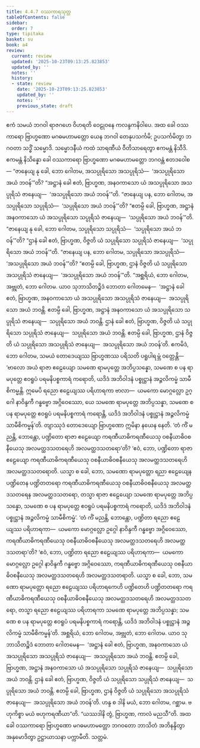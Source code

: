 ```yaml
---
title: 4.4.7 ဝဿကာရသုတ္တ
tableOfContents: false
sidebar:
  order: 7
type: tipitaka
basket: su
book: a4
review:
  current: review
  updated: '2025-10-23T09:13:25.823853'
  updated_by: ''
  notes: ''
  history:
  - state: review
    date: '2025-10-23T09:13:25.823853'
    updated_by: ''
    notes: ''
    previous_state: draft
---
```



<ReviewStatus review={frontmatter.review} showDetails={true} />

<HypothesisAnnotation frontmatter={frontmatter} />

<DynamicBreadcrumb />

<Division number="187" book="a4" e="ch" v="15" p="499">

<Paragraph number="1146" book="a4">
ဧကံ သမယံ ဘဂဝါ ရာဇဂဟေ ဝိဟရတိ ဝေဠုဝနေ ကလန္ဒကနိဝါပေ. အထ ခေါ ဝဿကာရော ဗြာဟ္မဏော မဂဓမဟာမတ္တော ယေန ဘဂဝါ တေနုပသင်္ကမိ; ဥပသင်္ကမိတွာ ဘဂဝတာ သဒ္ဓိံ သမ္မောဒိ. သမ္မောဒနီယံ ကထံ သာရဏီယံ ဝီတိသာရေတွာ ဧကမန္တံ နိသီဒိ. ဧကမန္တံ နိသိန္နော ခေါ ဝဿကာရော ဗြာဟ္မဏော မဂဓမဟာမတ္တော ဘဂဝန္တံ ဧတဒဝေါစ—
</Paragraph>

<Paragraph number="1147" book="a4">
“ဇာနေယျ နု ခေါ, ဘော ဂေါတမ, အသပ္ပုရိသော အသပ္ပုရိသံ—  ‘အသပ္ပုရိသော အယံ ဘဝန်’”တိ? “အဋ္ဌာနံ ခေါ ဧတံ, ဗြာဟ္မဏ, အနဝကာသော ယံ အသပ္ပုရိသော အသပ္ပုရိသံ ဇာနေယျ—  ‘အသပ္ပုရိသော အယံ ဘဝန်’”တိ. “ဇာနေယျ ပန, ဘော ဂေါတမ, အသပ္ပုရိသော သပ္ပုရိသံ—  ‘သပ္ပုရိသော အယံ ဘဝန်’”တိ? “ဧတမ္ပိ ခေါ, ဗြာဟ္မဏ, အဋ္ဌာနံ အနဝကာသော ယံ အသပ္ပုရိသော သပ္ပုရိသံ ဇာနေယျ—  ‘သပ္ပုရိသော အယံ ဘဝန်’”တိ. “ဇာနေယျ နု ခေါ, ဘော ဂေါတမ, သပ္ပုရိသော သပ္ပုရိသံ—  ‘သပ္ပုရိသော အယံ ဘဝန်’”တိ? “ဌာနံ ခေါ ဧတံ, ဗြာဟ္မဏ, ဝိဇ္ဇတိ ယံ သပ္ပုရိသော သပ္ပုရိသံ ဇာနေယျ—  ‘သပ္ပုရိသော အယံ ဘဝန်’”တိ. “ဇာနေယျ ပန, ဘော ဂေါတမ, သပ္ပုရိသော အသပ္ပုရိသံ—  ‘အသပ္ပုရိသော အယံ ဘဝန်’”တိ? “ဧတမ္ပိ ခေါ, ဗြာဟ္မဏ, ဌာနံ ဝိဇ္ဇတိ ယံ သပ္ပုရိသော အသပ္ပုရိသံ ဇာနေယျ—  ‘အသပ္ပုရိသော အယံ ဘဝန်’”တိ.
</Paragraph>

<Paragraph number="1148" book="a4">
“အစ္ဆရိယံ, ဘော ဂေါတမ, အဗ္ဘုတံ, ဘော ဂေါတမ. ယာဝ သုဘာသိတဉ္စိဒံ ဘောတာ ဂေါတမေန—  ‘အဋ္ဌာနံ ခေါ ဧတံ, ဗြာဟ္မဏ, အနဝကာသော ယံ အသပ္ပုရိသော အသပ္ပုရိသံ ဇာနေယျ—  အသပ္ပုရိသော အယံ ဘဝန္တိ. ဧတမ္ပိ ခေါ, ဗြာဟ္မဏ, အဋ္ဌာနံ အနဝကာသော ယံ အသပ္ပုရိသော သပ္ပုရိသံ ဇာနေယျ—  သပ္ပုရိသော အယံ ဘဝန္တိ. ဌာနံ ခေါ ဧတံ, ဗြာဟ္မဏ, ဝိဇ္ဇတိ ယံ သပ္ပုရိသော သပ္ပုရိသံ ဇာနေယျ—  သပ္ပုရိသော အယံ ဘဝန္တိ. ဧတမ္ပိ ခေါ, ဗြာဟ္မဏ, ဌာနံ ဝိဇ္ဇတိ ယံ သပ္ပုရိသော အသပ္ပုရိသံ ဇာနေယျ—  အသပ္ပုရိသော အယံ ဘဝန်’တိ.
</Paragraph>

<Paragraph number="1149" book="a4">
ဧကမိဒံ, ဘော ဂေါတမ, သမယံ တောဒေယျဿ ဗြာဟ္မဏဿ ပရိသတိ ပရူပါရမ္ဘံ ဝတ္တေန္တိ—  ‘ဗာလော အယံ ရာဇာ ဧဠေယျော သမဏေ ရာမပုတ္တေ အဘိပ္ပသန္နော, သမဏေ စ ပန ရာမပုတ္တေ ဧဝရူပံ ပရမနိပစ္စကာရံ ကရောတိ, ယဒိဒံ အဘိဝါဒနံ ပစ္စုဋ္ဌာနံ အဉ္ဇလိကမ္မံ သာမီစိကမ္မန္တိ. ဣမေပိ ရညော ဧဠေယျဿ ပရိဟာရကာ ဗာလာ—  ယမကော မောဂ္ဂလ္လော ဥဂ္ဂေါ နာဝိန္ဒကီ ဂန္ဓဗ္ဗော အဂ္ဂိဝေဿော, ယေ သမဏေ ရာမပုတ္တေ အဘိပ္ပသန္နာ, သမဏေ စ ပန ရာမပုတ္တေ ဧဝရူပံ ပရမနိပစ္စကာရံ ကရောန္တိ, ယဒိဒံ အဘိဝါဒနံ ပစ္စုဋ္ဌာနံ အဉ္ဇလိကမ္မံ သာမီစိကမ္မန်’တိ. တျာဿုဒံ တောဒေယျော ဗြာဟ္မဏော ဣမိနာ နယေန နေတိ. ‘တံ ကိံ မညန္တိ, ဘောန္တော, ပဏ္ဍိတော ရာဇာ ဧဠေယျော ကရဏီယာဓိကရဏီယေသု ဝစနီယာဓိဝစနီယေသု အလမတ္ထဒသတရေဟိ အလမတ္ထဒသတရော’တိ? ‘ဧဝံ, ဘော, ပဏ္ဍိတော ရာဇာ ဧဠေယျော ကရဏီယာဓိကရဏီယေသု ဝစနီယာဓိဝစနီယေသု အလမတ္ထဒသတရေဟိ အလမတ္ထဒသတရောတိ.
</Paragraph>

<Paragraph number="1150" book="a4">
ယသ္မာ စ ခေါ, ဘော, သမဏော ရာမပုတ္တော ရညာ ဧဠေယျေန ပဏ္ဍိတေန ပဏ္ဍိတတရော ကရဏီယာဓိကရဏီယေသု ဝစနီယာဓိဝစနီယေသု အလမတ္ထဒသတရေန အလမတ္ထဒသတရော, တသ္မာ ရာဇာ ဧဠေယျော သမဏေ ရာမပုတ္တေ အဘိပ္ပသန္နော, သမဏေ စ ပန ရာမပုတ္တေ ဧဝရူပံ ပရမနိပစ္စကာရံ ကရောတိ, ယဒိဒံ အဘိဝါဒနံ ပစ္စုဋ္ဌာနံ အဉ္ဇလိကမ္မံ သာမီစိကမ္မံ’.
</Paragraph>

<Paragraph number="1151" book="a4">
‘တံ ကိံ မညန္တိ, ဘောန္တော, ပဏ္ဍိတာ ရညော ဧဠေယျဿ ပရိဟာရကာ—  ယမကော မောဂ္ဂလ္လော ဥဂ္ဂေါ နာဝိန္ဒကီ ဂန္ဓဗ္ဗော အဂ္ဂိဝေဿော, ကရဏီယာဓိကရဏီယေသု ဝစနီယာဓိဝစနီယေသု အလမတ္ထဒသတရေဟိ အလမတ္ထဒသတရာ’တိ? ‘ဧဝံ, ဘော, ပဏ္ဍိတာ ရညော ဧဠေယျဿ ပရိဟာရကာ—  ယမကော မောဂ္ဂလ္လော ဥဂ္ဂေါ နာဝိန္ဒကီ ဂန္ဓဗ္ဗော အဂ္ဂိဝေဿော, ကရဏီယာဓိကရဏီယေသု ဝစနီယာဓိဝစနီယေသု အလမတ္ထဒသတရေဟိ အလမတ္ထဒသတရာတိ.
</Paragraph>

<Paragraph number="1152" book="a4">
ယသ္မာ စ ခေါ, ဘော, သမဏော ရာမပုတ္တော ရညော ဧဠေယျဿ ပရိဟာရကေဟိ ပဏ္ဍိတေဟိ ပဏ္ဍိတတရော ကရဏီယာဓိကရဏီယေသု ဝစနီယာဓိဝစနီယေသု အလမတ္ထဒသတရေဟိ အလမတ္ထဒသတရော, တသ္မာ ရညော ဧဠေယျဿ ပရိဟာရကာ သမဏေ ရာမပုတ္တေ အဘိပ္ပသန္နာ; သမဏေ စ ပန ရာမပုတ္တေ ဧဝရူပံ ပရမနိပစ္စကာရံ ကရောန္တိ, ယဒိဒံ အဘိဝါဒနံ ပစ္စုဋ္ဌာနံ အဉ္ဇလိကမ္မံ သာမီစိကမ္မန်’တိ.
</Paragraph>

<Paragraph number="1153" book="a4">
အစ္ဆရိယံ, ဘော ဂေါတမ, အဗ္ဘုတံ, ဘော ဂေါတမ. ယာဝ သုဘာသိတဉ္စိဒံ ဘောတာ ဂေါတမေန—  ‘အဋ္ဌာနံ ခေါ ဧတံ, ဗြာဟ္မဏ, အနဝကာသော ယံ အသပ္ပုရိသော အသပ္ပုရိသံ ဇာနေယျ—  အသပ္ပုရိသော အယံ ဘဝန္တိ. ဧတမ္ပိ ခေါ, ဗြာဟ္မဏ, အဋ္ဌာနံ အနဝကာသော ယံ အသပ္ပုရိသော သပ္ပုရိသံ ဇာနေယျ—  သပ္ပုရိသော အယံ ဘဝန္တိ. ဌာနံ ခေါ ဧတံ, ဗြာဟ္မဏ, ဝိဇ္ဇတိ ယံ သပ္ပုရိသော သပ္ပုရိသံ ဇာနေယျ—  သပ္ပုရိသော အယံ ဘဝန္တိ. ဧတမ္ပိ ခေါ, ဗြာဟ္မဏ, ဌာနံ ဝိဇ္ဇတိ ယံ သပ္ပုရိသော အသပ္ပုရိသံ ဇာနေယျ—  အသပ္ပုရိသော အယံ ဘဝန်’တိ. ဟန္ဒ စ ဒါနိ မယံ, ဘော ဂေါတမ, ဂစ္ဆာမ. ဗဟုကိစ္စာ မယံ ဗဟုကရဏီယာ”တိ. “ယဿဒါနိ တွံ, ဗြာဟ္မဏ, ကာလံ မညသီ”တိ.
</Paragraph>

<Paragraph number="1154" book="a4">
အထ ခေါ ဝဿကာရော ဗြာဟ္မဏော မဂဓမဟာမတ္တော ဘဂဝတော ဘာသိတံ အဘိနန္ဒိတွာ အနုမောဒိတွာ ဥဋ္ဌာယာသနာ ပက္ကာမီတိ.

</Paragraph>
</Division>

<Paragraph number="1155" type="center" book="a4">
သတ္တမံ.
</Paragraph>